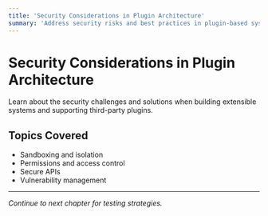 ```yaml
---
title: 'Security Considerations in Plugin Architecture'
summary: 'Address security risks and best practices in plugin-based systems.'
---
```


# Security Considerations in Plugin Architecture

Learn about the security challenges and solutions when building extensible systems and supporting third-party plugins.

## Topics Covered

- Sandboxing and isolation
- Permissions and access control
- Secure APIs
- Vulnerability management

---

_Continue to next chapter for testing strategies._
